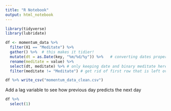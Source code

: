 ```yaml
---
title: "R Notebook"
output: html_notebook
---
```


```r
library(tidyverse)
library(lubridate)
```

```r
df <- momentum_data %>% 
  filter(X1 == "Meditate") %>% 
  gather() %>%  # this makes it tidier!
  mutate(dt = as.Date(key, "%m/%d/%y")) %>%   # converting dates properly always takes longer than you'd expect
  rename(meditate = value) %>% 
  select(dt, meditate) %>% # only keeping date and binary meditate here
  filter(meditate != "Meditate") # get rid of first row that is left over from the gather()

df %>% write_csv("momentum_data_clean.csv")
```

Add a lag variable to see how previous day predicts the next day

```r
df %>%
  select(1)
```


